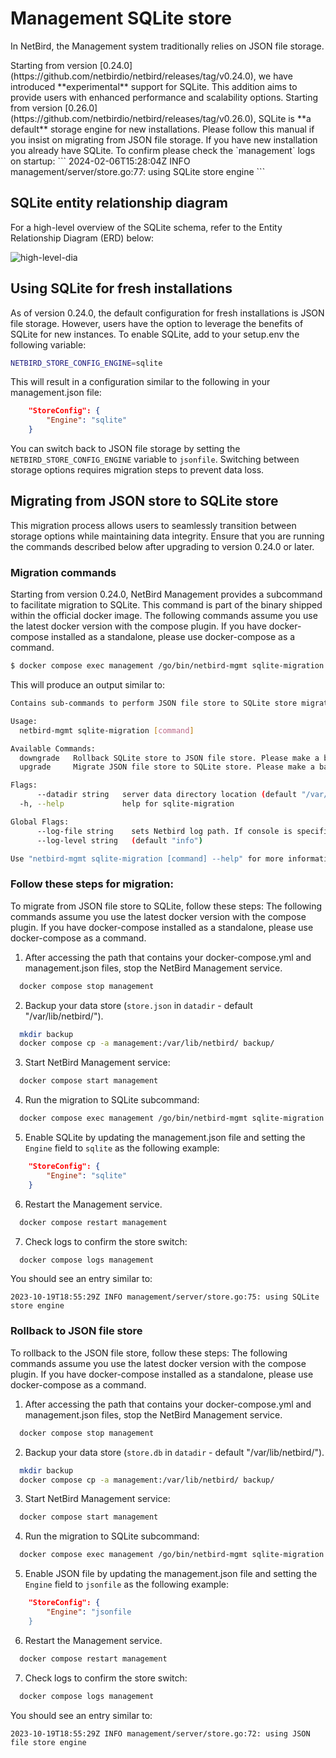 # Management SQLite store

In NetBird, the Management system traditionally relies on JSON file storage.

<Note>
Starting from version [0.24.0](https://github.com/netbirdio/netbird/releases/tag/v0.24.0), 
we have introduced **experimental** support for SQLite.
This addition aims to provide users with enhanced performance and scalability options.
</Note>

<Note>
Starting from version [0.26.0](https://github.com/netbirdio/netbird/releases/tag/v0.26.0), 
SQLite is **a default** storage engine for new installations. 
Please follow this manual if you insist on migrating from JSON file storage.
If you have new installation you already have SQLite. To confirm please check the `management` logs on startup:
```
2024-02-06T15:28:04Z INFO management/server/store.go:77: using SQLite store engine
```
</Note>

## SQLite entity relationship diagram

For a high-level overview of the SQLite schema, refer to the Entity Relationship Diagram (ERD) below:

<p>
    <img src="/docs-static/img/selfhosted/sqlite-erd.png" alt="high-level-dia" className="imagewrapper"/>
</p>

## Using SQLite for fresh installations

As of version 0.24.0, the default configuration for fresh installations is JSON file storage. 
However, users have the option to leverage the benefits of SQLite for new instances. 
To enable SQLite, add to your setup.env the following variable:
```bash
NETBIRD_STORE_CONFIG_ENGINE=sqlite
```
This will result in a configuration similar to the following in your management.json file:
```json
    "StoreConfig": {
        "Engine": "sqlite"
    }
```
You can switch back to JSON file storage by setting the `NETBIRD_STORE_CONFIG_ENGINE` variable to `jsonfile`.
<Note>
    Switching between storage options requires migration steps to prevent data loss.
</Note>

## Migrating from JSON store to SQLite store
This migration process allows users to seamlessly transition between storage options while maintaining data integrity.
Ensure that you are running the commands described below after upgrading to version 0.24.0 or later.

### Migration commands

Starting from version 0.24.0, NetBird Management provides a subcommand to facilitate migration to SQLite. This command is part of the binary shipped within the official docker image.
<Note>
    The following commands assume you use the latest docker version with the compose plugin. If you have docker-compose installed as a standalone, please use docker-compose as a command.
</Note>
```bash
$ docker compose exec management /go/bin/netbird-mgmt sqlite-migration
```
This will produce an output similar to:
```bash
Contains sub-commands to perform JSON file store to SQLite store migration and rollback

Usage:
  netbird-mgmt sqlite-migration [command]

Available Commands:
  downgrade   Rollback SQLite store to JSON file store. Please make a backup of the SQLite file before running this command.
  upgrade     Migrate JSON file store to SQLite store. Please make a backup of the JSON file before running this command.

Flags:
      --datadir string   server data directory location (default "/var/lib/netbird/")
  -h, --help             help for sqlite-migration

Global Flags:
      --log-file string    sets Netbird log path. If console is specified the the log will be output to stdout (default "/var/log/netbird/management.log")
      --log-level string   (default "info")

Use "netbird-mgmt sqlite-migration [command] --help" for more information about a command.
```

### Follow these steps for migration:
To migrate from JSON file store to SQLite, follow these steps:
<Note>
    The following commands assume you use the latest docker version with the compose plugin. If you have docker-compose installed as a standalone, please use docker-compose as a command.
</Note>
1. After accessing the path that contains your docker-compose.yml and management.json files, stop the NetBird Management service.
```bash
  docker compose stop management
```
2. Backup your data store (`store.json` in `datadir` - default "/var/lib/netbird/").
```bash
  mkdir backup
  docker compose cp -a management:/var/lib/netbird/ backup/
```
3. Start NetBird Management service:
```bash
  docker compose start management
```
4. Run the migration to SQLite subcommand:
```bash
  docker compose exec management /go/bin/netbird-mgmt sqlite-migration upgrade --log-file console
```
5. Enable SQLite by updating the management.json file and setting the `Engine` field to `sqlite` as the following example:
```json
    "StoreConfig": {
        "Engine": "sqlite"
    }
```
6. Restart the Management service.
```bash
  docker compose restart management
```
7. Check logs to confirm the store switch:
```bash
  docker compose logs management
```
You should see an entry similar to:
```
2023-10-19T18:55:29Z INFO management/server/store.go:75: using SQLite store engine
```

### Rollback to JSON file store
To rollback to the JSON file store, follow these steps:
<Note>
    The following commands assume you use the latest docker version with the compose plugin. If you have docker-compose installed as a standalone, please use docker-compose as a command.
</Note>
1. After accessing the path that contains your docker-compose.yml and management.json files, stop the NetBird Management service.
```bash
  docker compose stop management
```
2. Backup your data store (`store.db` in `datadir` - default "/var/lib/netbird/").
```bash
  mkdir backup
  docker compose cp -a management:/var/lib/netbird/ backup/
```
3. Start NetBird Management service:
```bash
  docker compose start management
```
4. Run the migration to SQLite subcommand:
```bash
  docker compose exec management /go/bin/netbird-mgmt sqlite-migration downgrade --log-file console
```
5. Enable JSON file by updating the management.json file and setting the `Engine` field to `jsonfile` as the following example:
```json
    "StoreConfig": {
        "Engine": "jsonfile
    }
```
6. Restart the Management service.
```bash
  docker compose restart management
```
7. Check logs to confirm the store switch:
```bash
  docker compose logs management
```
You should see an entry similar to:
```
2023-10-19T18:55:29Z INFO management/server/store.go:72: using JSON file store engine
```